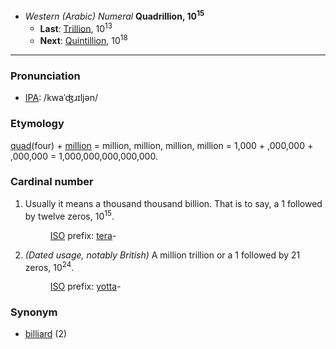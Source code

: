 *''Western (Arabic) Numeral'' '''Quadrillion, 10<sup>15</sup>'''
**'''Last''': [[Trillion]], 10<sup>13</sup>
**'''Next''': [[Quintillion]], 10<sup>18</sup>

----

===Pronunciation===
*[[International Phonetic Alphabet|IPA]]: /kwaˈʤɹɪljən/

===Etymology===
[[quad]](four) + [[million]] = million, million, million, million = 1,000 + ,000,000 + ,000,000 = 1,000,000,000,000,000.

===Cardinal number===
#Usually it means a thousand thousand billion. That is to say, a 1 followed by twelve zeros, 10<sup>15</sup>.
#:[[Wikipedia:International Organization for Standardization|ISO]] prefix: [[tera]]-
#''(Dated usage, notably British)'' A million trillion or a 1 followed by 21 zeros, 10<sup>24</sup>.
#:[[Wikipedia:International Organization for Standardization|ISO]] prefix: [[yotta]]-

===Synonym===
*[[billiard]] (2)